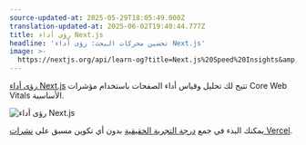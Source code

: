 ```yaml
---
source-updated-at: 2025-05-29T18:05:49.000Z
translation-updated-at: 2025-06-02T19:40:44.777Z
title: رؤى أداء Next.js
headline: 'تحسين محركات البحث: رؤى أداء Next.js'
image: >-
  https://nextjs.org/api/learn-og?title=Next.js%20Speed%20Insights&amp;chapter=30
---
```


[رؤى أداء Next.js](https://nextjs.org/analytics) تتيح لك تحليل وقياس أداء الصفحات باستخدام مؤشرات Core Web Vitals الأساسية.

![رؤى أداء Next.js](https://h8DxKfmAPhn8O0p3.public.blob.vercel-storage.com/learn/pages-router/seo/analytics.png)

يمكنك البدء في جمع [درجة التجربة الحقيقية](https://vercel.com/docs/concepts/speed-insights#metrics) بدون أي تكوين مسبق على [نشرات Vercel](https://vercel.com/docs/concepts/speed-insights).
